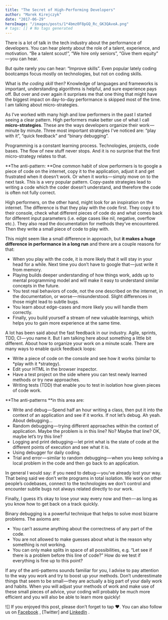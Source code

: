 ```yaml
---
title: "The Secret of High-Performing Developers"
author: "Marek Kirejczyk"
date: "2017-06-29"
heroImage: "/images/posts/1*4bmz0F8pGQ_Rc_GK3QAveA.png"
# tags: [] # No tags generated
---
```


There is a lot of talk in the tech industry about the performance of developers. You can hear plenty about the role of a talent, experience, and motivation. “Be a talent scout!”, “We hire only seniors”, “Give them equity” — you can hear.

But quite rarely you can hear: “Improve skills”. Even popular lately coding bootcamps focus mostly on technologies, but not on coding skills.

What is *the coding skill* then? Knowledge of languages and frameworks is important, understanding algorithms is helpful, and sure experience pays off. But over and over again it surprises me that one thing that might have the biggest impact on day-to-day performance is skipped most of the time. I am talking about micro-strategies.

As I’ve worked with many high and low performers in the past I started seeing a clear pattern. High performers make better use of what I call **micro-strategies**. These are the ways developers organize their work — minute by minute. Three most important strategies I’ve noticed are: “play with it”, “quick feedback” and “binary debugging”.

Programming is a constant learning process. Technologies, projects, code bases. The flow of new stuff never stops. And it is no surprise that the first micro-strategy relates to that.

**The anti-pattern: **One common habit of slow performers is to google a piece of code on the internet, copy it to the application, adjust it and get frustrated when it doesn’t work. Or when it works — simply move on to the next task. This is a very popular pattern. Copy-paste strategies lead to writing a code which the coder doesn’t understand, and therefore the code is often not fully correct.

High performers, on the other hand, might look for an inspiration on the internet. The difference is that they play with the code first. They copy it to their console, check what different pieces of code do and what comes back for different input parameters (i.e. edge cases like nil, negative, overflow etc.). They also read the documentation for methods they’ve encountered. Then they write a small piece of code to play with.

This might seem like a small difference in approach, but **it makes a huge difference in performance in a long run** and there are a couple reasons for that:

- When you play with the code, it is more likely that it will stay in your head for a while. Next time you don’t have to google that — just write it from memory.
- Playing builds deeper understanding of how things work, adds up to mental programming model and will make it easy to understand similar concepts in the future.
- You test real behaviors of code, not the one described on the internet, in the documentation, or worse — misunderstood. Slight differences in those might lead to subtle bugs.
- You learn about edge-cases and more likely you will handle them correctly.
- Finally, you build yourself a stream of new valuable learnings, which helps you to gain more experience at the same time.

A lot has been said about the fast feedback in our industry. Agile, sprints, TDD, CI — you name it. But I am talking here about something a little bit different. About how to organize your work on a minute scale. There are many ways to enable quick feedback loops:

- Write a piece of code on the console and see how it works (similar to *play with it *strategy).
- Edit your HTML in the browser inspector.
- Have a test project on the side where you can test newly learned methods or try new approaches.
- Writing tests (TDD) that enable you to test in isolation how given pieces of code work.

**The anti-patterns **in this area are:

- Write and debug — Spend half an hour writing a class, then put it into the context of an application and see if it works. If not let’s debug. Ah yeah. About debugging…
- Random debugging — trying different approaches within the context of application. Maybe the problem is in this line? No? Maybe that line? OK, maybe let’s try this line?
- Logging and print debugging — let print what is the state of code at the different points of execution and see what it is.
- Using debugger for daily coding.
- Trial and error — similar to random debugging — when you keep solving a local problem in the code and then go back to an application.

In general I would say: if you need to debug — you’ve already lost your way. That being said we don’t write programs in total isolation. We work on other people’s codebases, connect to the technologies we don’t control and encounter subtle bugs not always related directly to our work.

Finally, I guess it’s okay to lose your way every now and then — as long as you know how to get back on a track quickly.

Binary debugging is a powerful technique that helps to solve most bizarre problems. The axioms are:

- You can’t assume anything about the correctness of any part of the code.
- You are not allowed to make guesses about what is the reason why something is not working.
- You can only make splits in space of all possibilities, e.g. “Let see if there is a problem before this line of code?” How do we test if everything is fine up to this point?

If any of the anti-patterns sounds familiar for you, I advise to pay attention to the way you work and try to boost up your methods. Don’t underestimate things that seem to be small — they are actually a big part of your daily work and habits. When you will adjust your methods of work and make use of these small pieces of advice, your coding will probably be much more efficient and you will also be able to learn more quickly!

![]
If you enjoyed this post, please don’t forget to tap ❤. You can also follow us on [Facebook](https://www.facebook.com/Daftcode/) , [Twitter]
and [LinkedIn](https://www.linkedin.com/company/daftcode-sp-z-o-o-) .